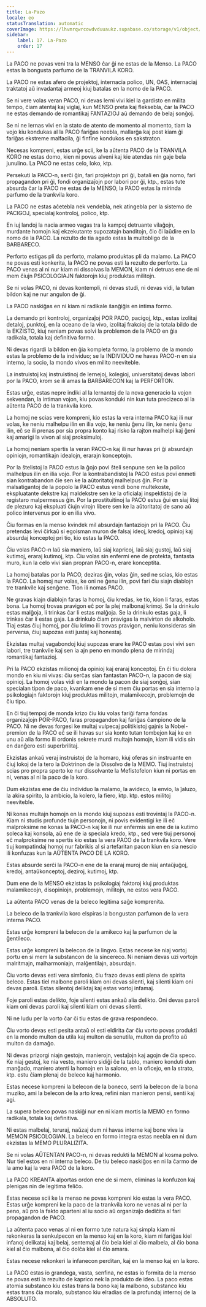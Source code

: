 ```yaml
---
title: La-Pazo
locale: eo
statusTranslation: automatic
coverImage: https://lhvmrqwrcowdvduuaukz.supabase.co/storage/v1/object/public/strapi-uploads/small_cover-educacion-fundamental.webp-2d51a7828a2b1309555be27f7e2a61a0.webp
sidebar:
    label: 17. La-Pazo
    order: 17
---
```

La PACO ne povas veni tra la MENSO ĉar ĝi ne estas de la Menso. La PACO estas la bongusta parfumo de la TRANVILA KORO.

La PACO ne estas afero de projektoj, internacia polico, UN, OAS, internaciaj traktatoj aŭ invadantaj armeoj kiuj batalas en la nomo de la PACO.

Se ni vere volas veran PACO, ni devas lerni vivi kiel la gardisto en milita tempo, ĉiam atentaj kaj viglaj, kun MENSO preta kaj fleksebla, ĉar la PACO ne estas demando de romantikaj FANTAZIOJ aŭ demando de belaj sonĝoj.

Se ni ne lernas vivi en la stato de atento de momento al momento, tiam la vojo kiu kondukas al la PACO fariĝas neebla, mallarĝa kaj post kiam ĝi fariĝas ekstreme malfacila, ĝi finfine kondukos en sakstraton.

Necesas kompreni, estas urĝe scii, ke la aŭtenta PACO de la TRANVILA KORO ne estas domo, kien ni povas alveni kaj kie atendas nin gaje bela junulino. La PACO ne estas celo, loko, ktp.

Persekuti la PACO-n, serĉi ĝin, fari projektojn pri ĝi, batali en ĝia nomo, fari propagandon pri ĝi, fondi organizaĵojn por labori por ĝi, ktp., estas tute absurda ĉar la PACO ne estas de la MENSO, la PACO estas la mirinda parfumo de la trankvila koro.

La PACO ne estas aĉetebla nek vendebla, nek atingebla per la sistemo de PACIGOJ, specialaj kontroloj, polico, ktp.

En iuj landoj la nacia armeo vagas tra la kampoj detruante vilaĝojn, murdante homojn kaj ekzekutante supozatajn banditojn, ĉio ĉi laŭdire en la nomo de la PACO. La rezulto de tia agado estas la multobligo de la BARBARECO.

Perforto estigas pli da perforto, malamo produktas pli da malamo. La PACO ne povas esti konkerita, la PACO ne povas esti la rezulto de perforto. La PACO venas al ni nur kiam ni dissolvas la MEMON, kiam ni detruas ene de ni mem ĉiujn PSICOLOGIAJN faktorojn kiuj produktas militojn.

Se ni volas PACO, ni devas kontempli, ni devas studi, ni devas vidi, la tutan bildon kaj ne nur angulon de ĝi.

La PACO naskiĝas en ni kiam ni radikale ŝanĝiĝis en intima formo.

La demando pri kontroloj, organizaĵoj POR PACO, pacigoj, ktp., estas izolitaj detaloj, punktoj, en la oceano de la vivo, izolitaj frakcioj de la totala bildo de la EKZISTO, kiuj neniam povas solvi la problemon de la PACO en ĝia radikala, totala kaj definitiva formo.

Ni devas rigardi la bildon en ĝia kompleta formo, la problemo de la mondo estas la problemo de la individuo; se la INDIVIDUO ne havas PACO-n en sia interno, la socio, la mondo vivos en milito neeviteble.

La instruistoj kaj instruistinoj de lernejoj, kolegioj, universitatoj devas labori por la PACO, krom se ili amas la BARBARECON kaj la PERFORTON.

Estas urĝe, estas nepre indiki al la lernantoj de la nova generacio la vojon sekvendan, la intiman vojon, kiu povas konduki nin kun tuta precizeco al la aŭtenta PACO de la trankvila koro.

La homoj ne scias vere kompreni, kio estas la vera interna PACO kaj ili nur volas, ke neniu malhelpu ilin en ilia vojo, ke neniu ĝenu ilin, ke neniu ĝenu ilin, eĉ se ili prenas por sia propra konto kaj risko la rajton malhelpi kaj ĝeni kaj amarigi la vivon al siaj proksimuloj.

La homoj neniam spertis la veran PACO-n kaj ili nur havas pri ĝi absurdajn opiniojn, romantikajn idealojn, erarajn konceptojn.

Por la ŝtelistoj la PACO estus la ĝojo povi ŝteli senpune sen ke la polico malhelpus ilin en ilia vojo. Por la kontrabandistoj la PACO estus povi enmeti sian kontrabandon ĉie sen ke la aŭtoritatoj malhelpus ĝin. Por la malsatigantoj de la popolo la PACO estus vendi bone multekoste, ekspluatante dekstre kaj maldekstre sen ke la oficialaj inspektistoj de la registaro malpermesus ĝin. Por la prostituitinoj la PACO estus ĝui en siaj litoj de plezuro kaj ekspluati ĉiujn virojn libere sen ke la aŭtoritatoj de sano aŭ polico intervenus por io en ilia vivo.

Ĉiu formas en la menso kvindek mil absurdajn fantaziojn pri la PACO. Ĉiu pretendas levi ĉirkaŭ si egoisman muron de falsaj ideoj, kredoj, opinioj kaj absurdaj konceptoj pri tio, kio estas la PACO.

Ĉiu volas PACO-n laŭ sia maniero, laŭ siaj kapricoj, laŭ siaj gustoj, laŭ siaj kutimoj, eraraj kutimoj, ktp. Ĉiu volas sin enfermi ene de protekta, fantasta muro, kun la celo vivi sian propran PACO-n, erare konceptita.

La homoj batalas por la PACO, deziras ĝin, volas ĝin, sed ne scias, kio estas la PACO. La homoj nur volas, ke oni ne ĝenu ilin, povi fari ĉiu siajn diablojn tre trankvile kaj senĝene. Tion ili nomas PACO.

Ne gravas kiajn diablojn faras la homoj, ĉiu kredas, ke tio, kion li faras, estas bona. La homoj trovas pravigon eĉ por la plej malbonaj krimoj. Se la drinkulo estas malĝoja, li trinkas ĉar li estas malĝoja. Se la drinkulo estas gaja, li trinkas ĉar li estas gaja. La drinkulo ĉiam pravigas la malvirton de alkoholo. Tiaj estas ĉiuj homoj, por ĉiu krimo ili trovas pravigon, neniu konsideras sin perversa, ĉiuj supozas esti justaj kaj honestaj.

Ekzistas multaj vagabondoj kiuj supozas erare ke PACO estas povi vivi sen labori, tre trankvile kaj sen ia ajn peno en mondo plena de mirindaj romantikaj fantazioj.

Pri la PACO ekzistas milionoj da opinioj kaj eraraj konceptoj. En ĉi tiu dolora mondo en kiu ni vivas: ĉiu serĉas sian fantastan PACO-n, la pacon de siaj opinioj. La homoj volas vidi en la mondo la pacon de siaj sonĝoj, sian specialan tipon de paco, kvankam ene de si mem ĉiu portas en sia interno la psikologiajn faktorojn kiuj produktas militojn, malamikecojn, problemojn de ĉiu tipo.

En ĉi tiuj tempoj de monda krizo ĉiu kiu volas fariĝi fama fondas organizaĵojn POR-PACO, faras propagandon kaj fariĝas ĉampiono de la PACO. Ni ne devas forgesi ke multaj vulpecaj politikistoj gajnis la Nobel-premion de la PACO eĉ se ili havas sur sia konto tutan tombejon kaj ke en unu aŭ alia formo ili ordonis sekrete murdi multajn homojn, kiam ili vidis sin en danĝero esti superbrilitaj.

Ekzistas ankaŭ veraj instruistoj de la homaro, kiuj oferas sin instruante en ĉiuj lokoj de la tero la Doktrinon de la Dissolvo de la MEMO. Tiuj instruistoj scias pro propra sperto ke nur dissolvante la Mefistofelon kiun ni portas en ni, venas al ni la paco de la koro.

Dum ekzistas ene de ĉiu individuo la malamo, la avideco, la envio, la ĵaluzo, la akira spirito, la ambicio, la kolero, la fiero, ktp. ktp. estos militoj neeviteble.

Ni konas multajn homojn en la mondo kiuj supozas esti trovintaj la PACO-n. Kiam ni studis profunde tiujn personojn, ni povis evidentigi ke ili eĉ malproksime ne konas la PACO-n kaj ke ili nur enfermis sin ene de ia kutimo soleca kaj konsola, aŭ ene de ia speciala kredo, ktp., sed vere tiuj personoj eĉ malproksime ne spertis kio estas la vera PACO de la trankvila koro. Vere tiuj kompatindaj homoj nur fabrikis al si artefaritan pacon kiun en sia nescio ili konfuzas kun la AŬTENTA PACO DE LA KORO.

Estas absurde serĉi la PACO-n ene de la eraraj muroj de niaj antaŭjuĝoj, kredoj, antaŭkonceptoj, deziroj, kutimoj, ktp.

Dum ene de la MENSO ekzistas la psikologiaj faktoroj kiuj produktas malamikecojn, disopiniojn, problemojn, militojn, ne estos vera PACO.

La aŭtenta PACO venas de la beleco legitima saĝe komprenita.

La beleco de la trankvila koro elspiras la bongustan parfumon de la vera interna PACO.

Estas urĝe kompreni la belecon de la amikeco kaj la parfumon de la ĝentileco.

Estas urĝe kompreni la belecon de la lingvo. Estas necese ke niaj vortoj portu en si mem la substancon de la sincereco. Ni neniam devas uzi vortojn malritmajn, malharmoniajn, malĝentilajn, absurdajn.

Ĉiu vorto devas esti vera simfonio, ĉiu frazo devas esti plena de spirita beleco. Estas tiel malbone paroli kiam oni devas silenti, kaj silenti kiam oni devas paroli. Estas silentoj deliktaj kaj estas vortoj infamaj.

Foje paroli estas delikto, foje silenti estas ankaŭ alia delikto. Oni devas paroli kiam oni devas paroli kaj silenti kiam oni devas silenti.

Ni ne ludu per la vorto ĉar ĉi tiu estas de grava respondeco.

Ĉiu vorto devas esti pesita antaŭ ol esti eldirita ĉar ĉiu vorto povas produkti en la mondo multon da utila kaj multon da senutila, multon da profito aŭ multon da damaĝo.

Ni devas prizorgi niajn gestojn, manierojn, vestaĵojn kaj agojn de ĉia speco. Ke niaj gestoj, ke nia vesto, maniero sidiĝi ĉe la tablo, maniero konduti dum manĝado, maniero atenti la homojn en la salono, en la oficejo, en la strato, ktp. estu ĉiam plenaj de beleco kaj harmonio.

Estas necese kompreni la belecon de la boneco, senti la belecon de la bona muziko, ami la belecon de la arto krea, refini nian manieron pensi, senti kaj agi.

La supera beleco povas naskiĝi nur en ni kiam mortis la MEMO en formo radikala, totala kaj definitiva.

Ni estas malbelaj, teruraj, naŭzaj dum ni havas interne kaj bone viva la MEMON PSICOLOGIAN. La beleco en formo integra estas neebla en ni dum ekzistas la MEMO PLURALIZITA.

Se ni volas AŬTENTAN PACO-n, ni devas redukti la MEMON al kosma polvo. Nur tiel estos en ni interna beleco. De tiu beleco naskiĝos en ni la ĉarmo de la amo kaj la vera PACO de la koro.

La PACO KREANTA alportas ordon ene de si mem, eliminas la konfuzon kaj plenigas nin de legitima feliĉo.

Estas necese scii ke la menso ne povas kompreni kio estas la vera PACO. Estas urĝe kompreni ke la paco de la trankvila koro ne venas al ni per la peno, aŭ pro la fakto aparteni al iu socio aŭ organizaĵo dediĉita al fari propagandon de PACO.

La aŭtenta paco venas al ni en formo tute natura kaj simpla kiam ni rekonkeras la senkulpecon en la menso kaj en la koro, kiam ni fariĝas kiel infanoj delikataj kaj belaj, sentemaj al ĉio bela kiel al ĉio malbela, al ĉio bona kiel al ĉio malbona, al ĉio dolĉa kiel al ĉio amara.

Estas necese rekonkeri la infanecon perditan, kaj en la menso kaj en la koro.

La PACO estas io grandega, vasta, senfina, ne estas io formita de la menso ne povas esti la rezulto de kaprico nek la produkto de ideo. La paco estas atomia substanco kiu estas trans la bono kaj la malbono, substanco kiu estas trans ĉia moralo, substanco kiu elradias de la profundaj internoj de la ABSOLUTO.

